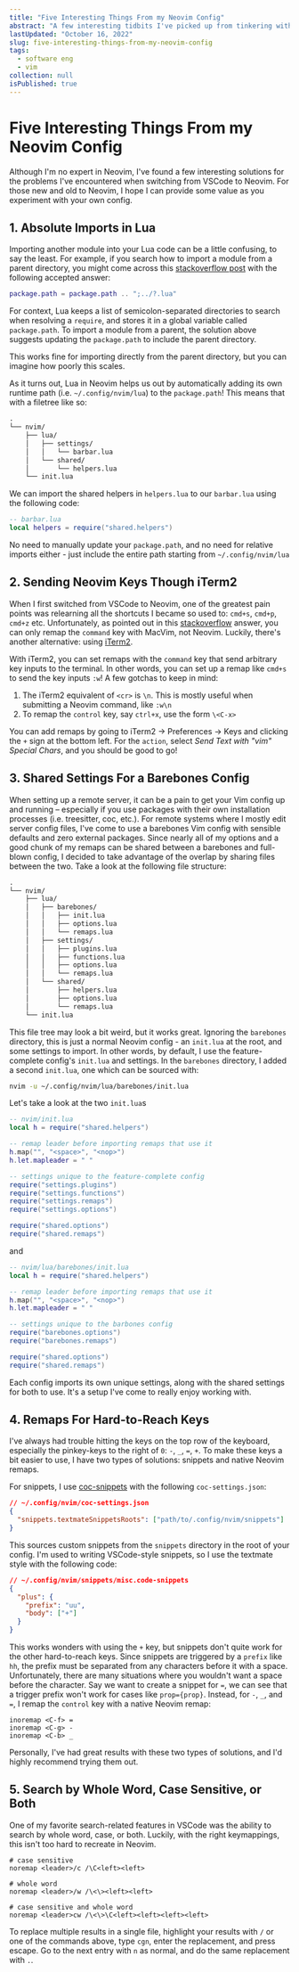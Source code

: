 ```yaml
---
title: "Five Interesting Things From my Neovim Config"
abstract: "A few interesting tidbits I've picked up from tinkering with my config"
lastUpdated: "October 16, 2022"
slug: five-interesting-things-from-my-neovim-config
tags:
  - software eng
  - vim
collection: null
isPublished: true
---
```


# Five Interesting Things From my Neovim Config

Although I'm no expert in Neovim, I've found a few interesting solutions for the problems I've
encountered when switching from VSCode to Neovim. For those new and old to Neovim, I hope I can
provide some value as you experiment with your own config.

## 1. Absolute Imports in Lua

Importing another module into your Lua code can be a little confusing, to say the least. For
example, if you search how to import a module from a parent directory, you might come across this
[stackoverflow post](https://stackoverflow.com/questions/5761229/is-there-a-better-way-to-require-file-from-relative-path-in-lua)
with the following accepted answer:

```lua
package.path = package.path .. ";../?.lua"
```

For context, Lua keeps a list of semicolon-separated directories to search when resolving a
`require`, and stores it in a global variable called `package.path`. To import a module from a
parent, the solution above suggests updating the `package.path` to include the parent directory.

This works fine for importing directly from the parent directory, but you can imagine how poorly
this scales.

As it turns out, Lua in Neovim helps us out by automatically adding its own runtime path (i.e.
`~/.config/nvim/lua`) to the `package.path`! This means that with a filetree like so:

```txt
.
└── nvim/
    ├── lua/
    │   ├── settings/
    │   │   └── barbar.lua
    │   └── shared/
    │       └── helpers.lua
    └── init.lua
```

We can import the shared helpers in `helpers.lua` to our `barbar.lua` using the following code:

```lua
-- barbar.lua
local helpers = require("shared.helpers")
```

No need to manually update your `package.path`, and no need for relative imports either - just
include the entire path starting from `~/.config/nvim/lua`

## 2. Sending Neovim Keys Though iTerm2

When I first switched from VSCode to Neovim, one of the greatest pain points was relearning all the
shortcuts I became so used to: `cmd+s`, `cmd+p`, `cmd+z` etc. Unfortunately, as pointed out in this
[stackoverflow](https://stackoverflow.com/a/40991167) answer, you can only remap the `command` key
with MacVim, not Neovim. Luckily, there's another alternative: using [iTerm2](https://iterm2.com/).

With iTerm2, you can set remaps with the `command` key that send arbitrary key inputs to the
terminal. In other words, you can set up a remap like `cmd+s` to send the key inputs `:w`! A few
gotchas to keep in mind:

1. The iTerm2 equivalent of `<cr>` is `\n`. This is mostly useful when submitting a Neovim command,
   like `:w\n`
2. To remap the `control` key, say `ctrl+x`, use the form `\<C-x>`

You can add remaps by going to iTerm2 -> Preferences -> Keys and clicking the `+` sign at the bottom
left. For the `action`, select _Send Text with "vim" Special Chars_, and you should be good to go!

## 3. Shared Settings For a Barebones Config

When setting up a remote server, it can be a pain to get your Vim config up and running – especially
if you use packages with their own installation processes (i.e. treesitter, coc, etc.). For remote
systems where I mostly edit server config files, I've come to use a barebones Vim config with
sensible defaults and zero external packages. Since nearly all of my options and a good chunk of my
remaps can be shared between a barebones and full-blown config, I decided to take advantage of the
overlap by sharing files between the two. Take a look at the following file structure:

```txt
.
└── nvim/
    ├── lua/
    │   ├── barebones/
    │   │   ├── init.lua
    │   │   ├── options.lua
    │   │   └── remaps.lua
    │   ├── settings/
    │   │   ├── plugins.lua
    │   │   ├── functions.lua
    │   │   ├── options.lua
    │   │   └── remaps.lua
    │   └── shared/
    │       ├── helpers.lua
    │       ├── options.lua
    │       └── remaps.lua
    └── init.lua
```

This file tree may look a bit weird, but it works great. Ignoring the `barebones` directory, this is
just a normal Neovim config - an `init.lua` at the root, and some settings to import. In other
words, by default, I use the feature-complete config's `init.lua` and settings. In the `barebones`
directory, I added a second `init.lua`, one which can be sourced with:

```bash
nvim -u ~/.config/nvim/lua/barebones/init.lua
```

Let's take a look at the two `init.lua`s

```lua
-- nvim/init.lua
local h = require("shared.helpers")

-- remap leader before importing remaps that use it
h.map("", "<space>", "<nop>")
h.let.mapleader = " "

-- settings unique to the feature-complete config
require("settings.plugins")
require("settings.functions")
require("settings.remaps")
require("settings.options")

require("shared.options")
require("shared.remaps")
```

and

```lua
-- nvim/lua/barebones/init.lua
local h = require("shared.helpers")

-- remap leader before importing remaps that use it
h.map("", "<space>", "<nop>")
h.let.mapleader = " "

-- settings unique to the barbones config
require("barebones.options")
require("barebones.remaps")

require("shared.options")
require("shared.remaps")
```

Each config imports its own unique settings, along with the shared settings for both to use. It's a
setup I've come to really enjoy working with.

## 4. Remaps For Hard-to-Reach Keys

I've always had trouble hitting the keys on the top row of the keyboard, especially the pinkey-keys
to the right of `0`: `-`, `_`, `=`, `+`. To make these keys a bit easier to use, I have two types of
solutions: snippets and native Neovim remaps.

For snippets, I use [coc-snippets](https://github.com/neoclide/coc-snippets) with the following
`coc-settings.json`:

```json
// ~/.config/nvim/coc-settings.json
{
  "snippets.textmateSnippetsRoots": ["path/to/.config/nvim/snippets"]
}
```

This sources custom snippets from the `snippets` directory in the root of your config. I'm used to
writing VSCode-style snippets, so I use the textmate style with the following code:

```json
// ~/.config/nvim/snippets/misc.code-snippets
{
  "plus": {
    "prefix": "uu",
    "body": ["+"]
  }
}
```

This works wonders with using the `+` key, but snippets don't quite work for the other hard-to-reach
keys. Since snippets are triggered by a `prefix` like `hh`, the prefix must be separated from any
characters before it with a space. Unfortunately, there are many situations where you wouldn't want
a space before the character. Say we want to create a snippet for `=`, we can see that a trigger
prefix won't work for cases like `prop={prop}`. Instead, for `-`, `_`, and `=`, I remap the
`control` key with a native Neovim remap:

```vim
inoremap <C-f> =
inoremap <C-g> -
inoremap <C-b> _
```

Personally, I've had great results with these two types of solutions, and I'd highly recommend
trying them out.

## 5. Search by Whole Word, Case Sensitive, or Both

One of my favorite search-related features in VSCode was the ability to search by whole word, case,
or both. Luckily, with the right keymappings, this isn't too hard to recreate in Neovim.

```vim
# case sensitive
noremap <leader>/c /\C<left><left>

# whole word
noremap <leader>/w /\<\><left><left>

# case sensitive and whole word
noremap <leader>cw /\<\>\C<left><left><left><left>
```

To replace multiple results in a single file, highlight your results with `/` or one of the commands
above, type `cgn`, enter the replacement, and press escape. Go to the next entry with `n` as normal,
and do the same replacement with `.`.
